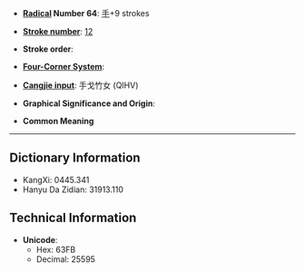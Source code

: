 * '''[[Wiktionary:Chinese radical index| Radical]] Number 64''': [[Wiktionary:Chinese radical index 手|手]]+9 strokes

* '''[[Wiktionary:Chinese total strokes index|Stroke number]]''': [[Wiktionary:Chinese total strokes index 12|12]]

* '''Stroke order''': 

* '''[[Wiktionary:Chinese four corner index|Four-Corner System]]''': 

* '''[[Wiktionary:Chinese Cangjie index|Cangjie input]]''': 手戈竹女 (QIHV)

* '''Graphical Significance and Origin''': 

* '''Common Meaning'''

----

== Dictionary Information ==

* KangXi: 0445.341
* Hanyu Da Zidian: 31913.110

== Technical Information ==

* '''Unicode''':
** Hex: 63FB
** Decimal: 25595